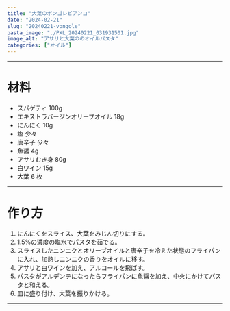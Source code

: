 ```yaml
---
title: "大葉のボンゴレビアンコ"
date: "2024-02-21"
slug: "20240221-vongole"
pasta_image: "./PXL_20240221_031931501.jpg"
image_alt: "アサリと大葉ののオイルパスタ"
categories: ["オイル"]
---
```


---

# 材料

- スパゲティ 100g
- エキストラバージンオリーブオイル 18g
- にんにく 10g
- 塩 少々
- 唐辛子 少々
- 魚醤 4g
- アサリむき身 80g
- 白ワイン 15g
- 大葉 6 枚

---

# 作り方

1. にんにくをスライス、大葉をみじん切りにする。
2. 1.5%の濃度の塩水でパスタを茹でる。
3. スライスしたニンニクとオリーブオイルと唐辛子を冷えた状態のフライパンに入れ、加熱しニンニクの香りをオイルに移す。
4. アサリと白ワインを加え、アルコールを飛ばす。
5. パスタがアルデンテになったらフライパンに魚醤を加え、中火にかけてパスタと和える。
6. 皿に盛り付け、大葉を振りかける。

---
